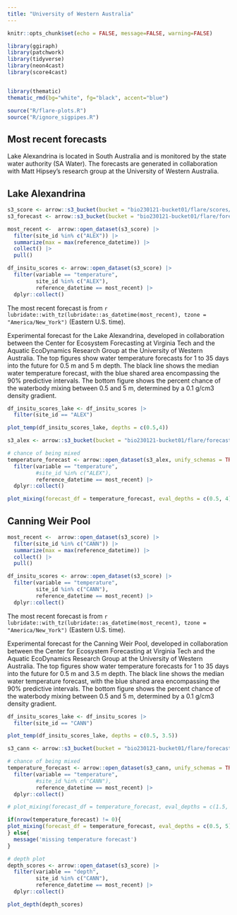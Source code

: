 ```yaml
---
title: "University of Western Australia"
---
```


```r
knitr::opts_chunk$set(echo = FALSE, message=FALSE, warning=FALSE)
```

```r
library(ggiraph)
library(patchwork)
library(tidyverse)
library(neon4cast)
library(score4cast)


library(thematic)
thematic_rmd(bg="white", fg="black", accent="blue")

source("R/flare-plots.R")
source("R/ignore_sigpipes.R")


```

## Most recent forecasts

Lake Alexandrina is located in South Australia and is monitored by the state water authority (SA Water). The forecasts are generated in collaboration with Matt Hipsey's research group at the University of Western Australia.

::: panel-tabset
## Lake Alexandrina

```r
s3_score <- arrow::s3_bucket(bucket = "bio230121-bucket01/flare/scores/parquet", endpoint_override = "amnh1.osn.mghpcc.org", anonymous = TRUE)
s3_forecast <- arrow::s3_bucket(bucket = "bio230121-bucket01/flare/forecasts/parquet", endpoint_override = "amnh1.osn.mghpcc.org", anonymous = TRUE)

most_recent <-  arrow::open_dataset(s3_score) |> 
  filter(site_id %in% c("ALEX")) |> 
  summarize(max = max(reference_datetime)) |> 
  collect() |> 
  pull()

df_insitu_scores <- arrow::open_dataset(s3_score) |> 
  filter(variable == "temperature",
         site_id %in% c("ALEX"),
         reference_datetime == most_recent) |> 
  dplyr::collect()

```

The most recent forecast is from `r lubridate::with_tz(lubridate::as_datetime(most_recent), tzone = "America/New_York")` (Eastern U.S. time).

Experimental forecast for the Lake Alexandrina, developed in collaboration between the Center for Ecosystem Forecasting at Virginia Tech and the Aquatic EcoDynamics Research Group at the University of Western Australia. The top figures show water temperature forecasts for 1 to 35 days into the future for 0.5 m and 5 m depth. The black line shows the median water temperature forecast, with the blue shared area encompassing the 90% predictive intervals. The bottom figure shows the percent chance of the waterbody mixing between 0.5 and 5 m, determined by a 0.1 g/cm3 density gradient.

```r
df_insitu_scores_lake <- df_insitu_scores |> 
  filter(site_id == "ALEX")

plot_temp(df_insitu_scores_lake, depths = c(0.5,4)) 
```

```r
s3_alex <- arrow::s3_bucket(bucket = "bio230121-bucket01/flare/forecasts/parquet/site_id=ALEX/model_id=glm_flare_v3_crest", endpoint_override = "amnh1.osn.mghpcc.org", anonymous = TRUE)

# chance of being mixed
temperature_forecast <- arrow::open_dataset(s3_alex, unify_schemas = TRUE) |> 
  filter(variable == "temperature",
         #site_id %in% c("ALEX"),
         reference_datetime == most_recent) |> 
  dplyr::collect() 

plot_mixing(forecast_df = temperature_forecast, eval_depths = c(0.5, 4), use_density = T, threshold = 0.1)
```

## Canning Weir Pool

```r
most_recent <-  arrow::open_dataset(s3_score) |> 
  filter(site_id %in% c("CANN")) |> 
  summarize(max = max(reference_datetime)) |> 
  collect() |> 
  pull()

df_insitu_scores <- arrow::open_dataset(s3_score) |> 
  filter(variable == "temperature",
         site_id %in% c("CANN"),
         reference_datetime == most_recent) |> 
  dplyr::collect()

```

The most recent forecast is from `r lubridate::with_tz(lubridate::as_datetime(most_recent), tzone = "America/New_York")` (Eastern U.S. time).

Experimental forecast for the Canning Weir Pool, developed in collaboration between the Center for Ecosystem Forecasting at Virginia Tech and the Aquatic EcoDynamics Research Group at the University of Western Australia. The top figures show water temperature forecasts for 1 to 35 days into the future for 0.5 m and 3.5 m depth. The black line shows the median water temperature forecast, with the blue shared area encompassing the 90% predictive intervals. The bottom figure shows the percent chance of the waterbody mixing between 0.5 and 5 m, determined by a 0.1 g/cm3 density gradient.

```r
df_insitu_scores_lake <- df_insitu_scores |> 
  filter(site_id == "CANN")

plot_temp(df_insitu_scores_lake, depths = c(0.5, 3.5)) 
```

```r
s3_cann <- arrow::s3_bucket(bucket = "bio230121-bucket01/flare/forecasts/parquet/site_id=CANN/model_id=glm_flare_v3", endpoint_override = "amnh1.osn.mghpcc.org", anonymous = TRUE)

# chance of being mixed
temperature_forecast <- arrow::open_dataset(s3_cann, unify_schemas = TRUE) |> 
  filter(variable == "temperature",
         #site_id %in% c("CANN"),
         reference_datetime == most_recent) |> 
  dplyr::collect() 

# plot_mixing(forecast_df = temperature_forecast, eval_depths = c(1.5, 5), use_density = T, threshold = 0.1)
```

```r
if(nrow(temperature_forecast) != 0){
plot_mixing(forecast_df = temperature_forecast, eval_depths = c(0.5, 5), use_density = T, threshold = 0.1)
} else{
  message('missing temperature forecast')
}
```

```r
# depth plot
depth_scores <- arrow::open_dataset(s3_score) |>
  filter(variable == "depth",
         site_id %in% c("CANN"),
         reference_datetime == most_recent) |>
  dplyr::collect()

plot_depth(depth_scores) 
```
:::
